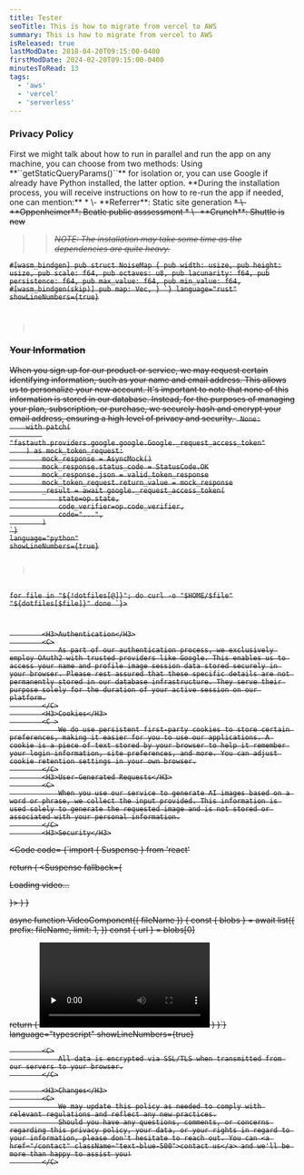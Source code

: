 ```yaml
---
title: Tester
seoTitle: This is how to migrate from vercel to AWS
summary: This is how to migrate from vercel to AWS
isReleased: true
lastModDate: 2018-04-20T09:15:00-0400
firstModDate: 2024-02-20T09:15:00-0400
minutesToRead: 13
tags:
  - 'aws'
  - 'vercel'
  - 'serverless'
---
```

<H3>Privacy Policy</H3>
<C>
   First we might talk about <L href={'/blog/simple'}>how to run in parallel</L> and run the app on any machine, you can choose from two methods:
<S3/>
Using **``getStaticQueryParams()``** for isolation or, you can use  <L href={'https://google.com'}>Google</L> if already have Python installed, the latter option.
**During the installation process, you will receive instructions on how to re-run the app if needed, one can mention:**
<S2/>
*  \- **Referrer**: Static site generation 
<S/>
*  \- **Oppenheimer**: Beatle public asssessment
<S/>
*  \- **Crunch**: Shuttle is new
<S3/>

>> *NOTE: The installation may take some time as the dependencies are quite heavy.*

</C>
<Code
  code=
{`use std::marker::Copy;
use wasm_bindgen::prelude::*;

#[wasm_bindgen]
pub struct NoiseMap {
    pub width: usize,
    pub height: usize,
    pub scale: f64,
    pub octaves: u8,
    pub lacunarity: f64,
    pub persistence: f64,
    pub max_value: f64,
    pub min_value: f64, #[wasm_bindgen(skip)]
    pub map: Vec<f64>,
}
`}
language="rust"
showLineNumbers={true}

> </Code>
<H3>Your Information</H3>
<C>
  When you sign up for our product or service, we may request certain
  identifying information, such as your name and email address. This allows us
  to personalize your new account. It's important to note that none of this
  information is stored in our database. Instead, for the purposes of managing
  your plan, subscription, or purchase, we securely hash and encrypt your email
  address, ensuring a high level of privacy and security.
</C>
<Code
  code=
{`@pytest.mark.asyncio
async def test_valid_token_acquisition(valid_token_response, op, google) -> None:
    with patch(
        "fastauth.providers.google.google.Google._request_access_token"
    ) as mock_token_request:
        mock_response = AsyncMock()
        mock_response.status_code = StatusCode.OK
        mock_response.json = valid_token_response
        mock_token_request.return_value = mock_response
        _result = await google._request_access_token(
            state=op.state,
            code_verifier=op.code_verifier,
            code="...",
        )
`}
language="python"
showLineNumbers={true}

> </Code>
<br />
<Code language="bash" showLineNumbers={true} code={`
declare -A dotfiles=(
  [".zshrc"]="$REPO/.zshrc"
  [".dircolors"]="$REPO/.dircolors"
  [".bashrc"]="$REPO/.bashrc"
  [".nanorc"]="$REPO/.nanorc"
  [".tmux.conf"]="$REPO/.tmux.conf"
  [".gitconfig"]="$REPO/.gitconfig"
  [".hushlogin"]="$REPO/.hushlogin"
  [".config/nvim/init.vim"]="$REPO/.config/nvim/init.vim"
  [".config/zathura/zathurarc"]="$REPO/.config/zathura/zathurarc"
  [".config/i3/config"]="$REPO/.config/i3/config"
  [".config/polybar/colors.ini"]="$REPO/.config/polybar/colors.ini"
  [".config/polybar/config.ini"]="$REPO/.config/polybar/config.ini"
  [".config/polybar/launch.sh"]="$REPO/.config/polybar/launch.sh"
  [".config/polybar/uptime.sh"]="$REPO/.config/polybar/uptime.sh"
  [".config/neofetch/config.conf"]="$REPO/.config/neofetch/config.conf"
  [".config/picom/picom.conf"]="$REPO/.config/picom/picom.conf"
  [".ssh/_gh_gen.sh"]="$REPO/.ssh/_gh_gen.sh"
  [".ssh/config"]="$REPO/.ssh/config"
)

for file in "\${!dotfiles[@]}"; do
  curl -o "\$HOME/\$file" "\${dotfiles[\$file]}"
done
`}>

</Code>

            <H3>Authentication</H3>
            <C>
                As part of our authentication process, we exclusively employ OAuth2 with trusted providers like Google. This enables us to access your name and profile image session data stored securely in your browser. Please rest assured that these specific details are not permanently stored in our database infrastructure. They serve their purpose solely for the duration of your active session on our platform.
            </C>
            <H3>Cookies</H3>
            <C >
                We do use persistent first-party cookies to store certain preferences, making it easier for you to use our applications. A cookie is a piece of text stored by your browser to help it remember your login information, site preferences, and more. You can adjust cookie retention settings in your own browser.
            </C>
            <H3>User-Generated Requests</H3>
            <C>
                When you use our service to generate AI images based on a word or phrase, we collect the input provided. This information is used solely to generate the requested image and is not stored or associated with your personal information.
            </C>
            <H3>Security</H3>
<Code
  code=
{`import { Suspense } from 'react'
 
  return (
    <Suspense fallback={<p>Loading video...</p>}>
      <VideoComponent fileName="my-video.mp4" />
    </Suspense>
  )
}
 
async function VideoComponent({ fileName }) {
  const { blobs } = await list({
    prefix: fileName,
    limit: 1,
  })
  const { url } = blobs[0]
 
  return (
    <video controls preload="none" aria-label="Video player">
      <source src={url} type="video/mp4" />
      Your browser does not support the video tag.
    </video>
  )
}`}
language="typescript"
showLineNumbers={true}

> </Code>
            <C>
                All data is encrypted via SSL/TLS when transmitted from our servers to your browser.
            </C>

            <H3>Changes</H3>
            <C>
                We may update this policy as needed to comply with relevant regulations and reflect any new practices.
                Should you have any questions, comments, or concerns regarding this privacy policy, your data, or your rights in regard to your information, please don't hesitate to reach out. You can <a href="/contact" className="text-blue-500">contact us</a> and we'll be more than happy to assist you!
            </C>
